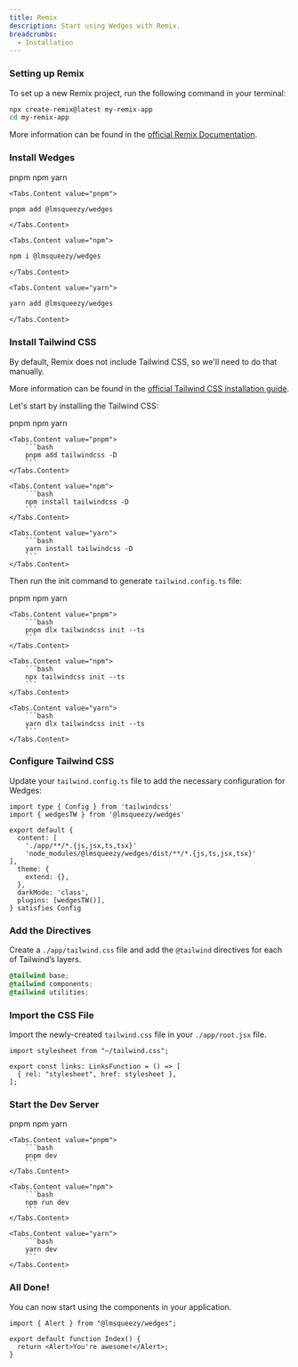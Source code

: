 ```yaml
---
title: Remix
description: Start using Wedges with Remix.
breadcrumbs:
  - Installation
---
```




<Steps>

### Setting up Remix

To set up a new Remix project, run the following command in your terminal:

```bash
npx create-remix@latest my-remix-app
cd my-remix-app
```

More information can be found in the <a href="https://remix.run/docs/en/main/start/quickstart" target="_blank" rel="nofollow noreferrer">official Remix Documentation</a>.

### Install Wedges

<Tabs variant='underlined' defaultValue='pnpm'>
  <Tabs.List>
    <Tabs.Trigger value="pnpm">pnpm</Tabs.Trigger>
    <Tabs.Trigger value="npm">npm</Tabs.Trigger>
    <Tabs.Trigger value="yarn">yarn</Tabs.Trigger>
  </Tabs.List>

    <Tabs.Content value="pnpm">

```bash
pnpm add @lmsqueezy/wedges
```

    </Tabs.Content>

    <Tabs.Content value="npm">

```bash
npm i @lmsqueezy/wedges
```

    </Tabs.Content>

    <Tabs.Content value="yarn">

```bash
yarn add @lmsqueezy/wedges
```

    </Tabs.Content>

</Tabs>

### Install Tailwind CSS

By default, Remix does not include Tailwind CSS, so we'll need to do that manually.

More information can be found in the <a href="https://tailwindcss.com/docs/guides/remix" target="_blank" rel='nofollow noreferrer'>official Tailwind CSS installation guide</a>.

Let's start by installing the Tailwind CSS:

<Tabs variant='underlined' defaultValue='pnpm'>
    <Tabs.List>
        <Tabs.Trigger value="pnpm">pnpm</Tabs.Trigger>
        <Tabs.Trigger value="npm">npm</Tabs.Trigger>
        <Tabs.Trigger value="yarn">yarn</Tabs.Trigger>
    </Tabs.List>

    <Tabs.Content value="pnpm">
        ```bash
        pnpm add tailwindcss -D
        ```
    </Tabs.Content>

    <Tabs.Content value="npm">
        ```bash
        npm install tailwindcss -D
        ```
    </Tabs.Content>

    <Tabs.Content value="yarn">
        ```bash
        yarn install tailwindcss -D
        ```
    </Tabs.Content>
</Tabs>

Then run the init command to generate `tailwind.config.ts` file:

<Tabs variant='underlined' defaultValue='pnpm'>
    <Tabs.List>
        <Tabs.Trigger value="pnpm">pnpm</Tabs.Trigger>
        <Tabs.Trigger value="npm">npm</Tabs.Trigger>
        <Tabs.Trigger value="yarn">yarn</Tabs.Trigger>
    </Tabs.List>

    <Tabs.Content value="pnpm">
        ```bash
        pnpm dlx tailwindcss init --ts
        ```
    </Tabs.Content>

    <Tabs.Content value="npm">
        ```bash
        npx tailwindcss init --ts
        ```
    </Tabs.Content>

    <Tabs.Content value="yarn">
        ```bash
        yarn dlx tailwindcss init --ts
        ```
    </Tabs.Content>
</Tabs>

### Configure Tailwind CSS

Update your `tailwind.config.ts` file to add the necessary configuration for Wedges:

```tsx {2,7,12-13} title="tailwind.config.js" showLineNumbers
import type { Config } from 'tailwindcss'
import { wedgesTW } from '@lmsqueezy/wedges'

export default {
  content: [
    './app/**/*.{js,jsx,ts,tsx}'
    'node_modules/@lmsqueezy/wedges/dist/**/*.{js,ts,jsx,tsx}'
],
  theme: {
    extend: {},
  },
  darkMode: 'class',
  plugins: [wedgesTW()],
} satisfies Config
```

### Add the Directives

Create a `./app/tailwind.css` file and add the `@tailwind` directives for each of Tailwind’s layers.

```css title="app/tailwind.css" showLineNumbers
@tailwind base;
@tailwind components;
@tailwind utilities;
```

### Import the CSS File

Import the newly-created `tailwind.css` file in your `./app/root.jsx` file.

```tsx showLineNumbers title="root.tsx"
import stylesheet from "~/tailwind.css";

export const links: LinksFunction = () => [
  { rel: "stylesheet", href: stylesheet },
];
```

### Start the Dev Server

<Tabs variant='underlined' defaultValue='pnpm'>
  <Tabs.List>
    <Tabs.Trigger value="pnpm">pnpm</Tabs.Trigger>
    <Tabs.Trigger value="npm">npm</Tabs.Trigger>
    <Tabs.Trigger value="yarn">yarn</Tabs.Trigger>
  </Tabs.List>

    <Tabs.Content value="pnpm">
        ```bash
        pnpm dev
        ```
    </Tabs.Content>
    
    <Tabs.Content value="npm">
        ```bash
        npm run dev
        ```
    </Tabs.Content>

    <Tabs.Content value="yarn">
        ```bash
        yarn dev
        ```
    </Tabs.Content>

</Tabs>

### All Done!

You can now start using the components in your application.

```tsx {1,4} showLineNumbers
import { Alert } from "@lmsqueezy/wedges";

export default function Index() {
  return <Alert>You're awesome!</Alert>;
}
```

</Steps>